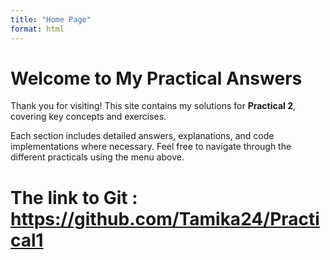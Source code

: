 ```yaml
---
title: "Home Page"
format: html
---
```


# **Welcome to My Practical Answers**

Thank you for visiting! This site contains my solutions for **Practical 2**, covering key concepts and exercises.

Each section includes detailed answers, explanations, and code implementations where necessary. Feel free to navigate through the different practicals using the menu above.

# The link to Git : <https://github.com/Tamika24/Practical1>
